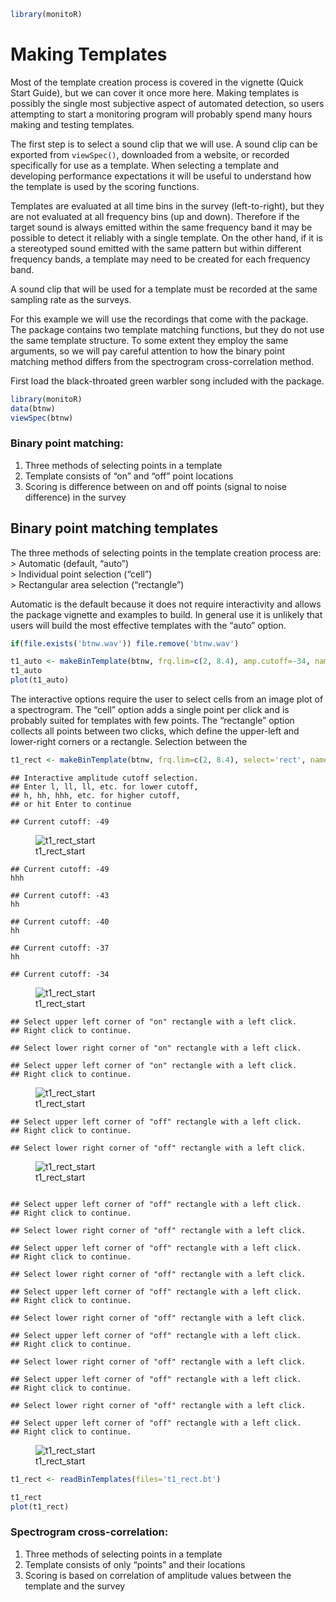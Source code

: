 ```r
library(monitoR)
```

# Making Templates
Most of the template creation process is covered in the vignette (Quick Start Guide), but we can cover it once more here. Making templates is possibly the single most subjective aspect of automated detection, so users attempting to start a monitoring program will probably spend many hours making and testing templates.  

The first step is to select a sound clip that we will use. A sound clip can be exported from `viewSpec()`, downloaded from a website, or recorded specifically for use as a template. When selecting a template and developing performance expectations it will be useful to understand how the template is used by the scoring functions.  

Templates are evaluated at all time bins in the survey (left-to-right), but they are not evaluated at all frequency bins (up and down). Therefore if the target sound is always emitted within the same frequency band it may be possible to detect it reliably with a single template. On the other hand, if it is a stereotyped sound emitted with the same pattern but within different frequency bands, a template may need to be created for each frequency band.  

A sound clip that will be used for a template must be recorded at the same sampling rate as the surveys.  

For this example we will use the recordings that come with the package. The package contains two template matching functions, but they do not use the same template structure. To some extent they employ the same arguments, so we will pay careful attention to how the binary point matching method differs from the spectrogram cross-correlation method.  

First load the black-throated green warbler song included with the package.  
```r
library(monitoR)
data(btnw)
viewSpec(btnw)
```
  
<div class="row">
<div class="col-md-6">
<h3>Binary point matching:</h3>
<ol>  
  <li> Three methods of selecting points in a template </li>  
  <li> Template consists of "on" and "off" point locations </li>  
  <li> Scoring is difference between on and off points (signal to noise difference) in the survey </li>  
</ol>

## Binary point matching templates
The three methods of selecting points in the template creation process are:  
  > Automatic (default, "auto")  
  > Individual point selection ("cell")  
  > Rectangular area selection ("rectangle")  
  
Automatic is the default because it does not require interactivity and allows the package vignette and examples to build. In general use it is unlikely that users will build the most effective templates with the "auto" option.  

```r
if(file.exists('btnw.wav')) file.remove('btnw.wav')
```
```r
t1_auto <- makeBinTemplate(btnw, frq.lim=c(2, 8.4), amp.cutoff=-34, name='t1_auto', write.wav=TRUE)
t1_auto
plot(t1_auto)
```

The interactive options require the user to select cells from an image plot of a spectrogram. The "cell" option adds a single point per click and is probably suited for templates with few points. The "rectangle" option collects all points between two clicks, which define the upper-left and lower-right corners or a rectangle. Selection between the 

```r
t1_rect <- makeBinTemplate(btnw, frq.lim=c(2, 8.4), select='rect', name='t1_rect', write.wav=TRUE)
```
```
## Interactive amplitude cutoff selection.
## Enter l, ll, ll, etc. for lower cutoff, 
## h, hh, hhh, etc. for higher cutoff, 
## or hit Enter to continue

## Current cutoff: -49
```
![t1_rect_start](img/t1_rect_start.png)

```
## Current cutoff: -49
hhh

## Current cutoff: -43
hh

## Current cutoff: -40
hh

## Current cutoff: -37
hh

## Current cutoff: -34
```
![t1_rect_start](img/t1_rect_setAmp.png)


```
## Select upper left corner of "on" rectangle with a left click.
## Right click to continue.

## Select lower right corner of "on" rectangle with a left click.

## Select upper left corner of "on" rectangle with a left click.
## Right click to continue.
```
![t1_rect_start](img/t1_rect_onSel.png)

```
## Select upper left corner of "off" rectangle with a left click.
## Right click to continue.

## Select lower right corner of "off" rectangle with a left click.
```
![t1_rect_start](img/t1_rect_off1.png)

```

## Select upper left corner of "off" rectangle with a left click.
## Right click to continue.

## Select lower right corner of "off" rectangle with a left click.

## Select upper left corner of "off" rectangle with a left click.
## Right click to continue.

## Select lower right corner of "off" rectangle with a left click.

## Select upper left corner of "off" rectangle with a left click.
## Right click to continue.

## Select lower right corner of "off" rectangle with a left click.

## Select upper left corner of "off" rectangle with a left click.
## Right click to continue.

## Select lower right corner of "off" rectangle with a left click.

## Select upper left corner of "off" rectangle with a left click.
## Right click to continue.

## Select lower right corner of "off" rectangle with a left click.

## Select upper left corner of "off" rectangle with a left click.
## Right click to continue.
```
![t1_rect_start](img/t1_rect_off2.png)

```r
t1_rect <- readBinTemplates(files='t1_rect.bt')
```
```r
t1_rect
plot(t1_rect)
```


</div>
<div class="col-md-6">
<h3>Spectrogram cross-correlation:</h3>
<ol>  
  <li> Three methods of selecting points in a template </li>  
  <li> Template consists of only "points" and their locations </li>  
  <li> Scoring is based on correlation of amplitude values between the template and the survey </li>
</ol>  
</div>
</div>



























